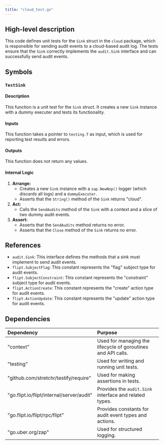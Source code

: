 ```yaml
---
title: "cloud_test.go"
---
```


## High-level description
This code defines unit tests for the `Sink` struct in the `cloud` package, which is responsible for sending audit events to a cloud-based audit log. The tests ensure that the `Sink` correctly implements the `audit.Sink` interface and can successfully send audit events.

## Symbols

### `TestSink`
#### Description
This function is a unit test for the `Sink` struct. It creates a new `Sink` instance with a dummy executer and tests its functionality.

#### Inputs
This function takes a pointer to `testing.T` as input, which is used for reporting test results and errors.

#### Outputs
This function does not return any values.

#### Internal Logic
1. **Arrange:**
    - Creates a new `Sink` instance with a `zap.NewNop()` logger (which discards all logs) and a `dummyExecuter`.
    - Asserts that the `String()` method of the `Sink` returns "cloud".
2. **Act:**
    - Calls the `SendAudits` method of the `Sink` with a context and a slice of two dummy audit events.
3. **Assert:**
    - Asserts that the `SendAudits` method returns no error.
    - Asserts that the `Close` method of the `Sink` returns no error.

## References
- `audit.Sink`: This interface defines the methods that a sink must implement to send audit events.
- `flipt.SubjectFlag`: This constant represents the "flag" subject type for audit events.
- `flipt.SubjectConstraint`: This constant represents the "constraint" subject type for audit events.
- `flipt.ActionCreate`: This constant represents the "create" action type for audit events.
- `flipt.ActionUpdate`: This constant represents the "update" action type for audit events.

## Dependencies
| Dependency | Purpose |
|:-----------|:--------|
| "context" | Used for managing the lifecycle of goroutines and API calls. |
| "testing" | Used for writing and running unit tests. |
| "github.com/stretchr/testify/require" | Used for making assertions in tests. |
| "go.flipt.io/flipt/internal/server/audit" | Provides the `audit.Sink` interface and related types. |
| "go.flipt.io/flipt/rpc/flipt" | Provides constants for audit event types and actions. |
| "go.uber.org/zap" | Used for structured logging. |
